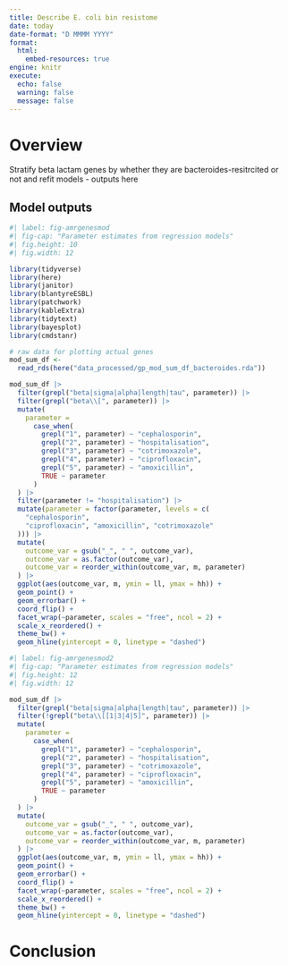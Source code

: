 ```yaml
---
title: Describe E. coli bin resistome
date: today
date-format: "D MMMM YYYY"
format:
  html:
    embed-resources: true
engine: knitr
execute:
  echo: false
  warning: false
  message: false
---
```


# Overview

Stratify beta lactam genes by whether they are bacteroides-resitrcited or not
and refit models - outputs here


## Model outputs 

```r
#| label: fig-amrgenesmod
#| fig-cap: "Parameter estimates from regression models"
#| fig.height: 10
#| fig.width: 12

library(tidyverse)
library(here)
library(janitor)
library(blantyreESBL)
library(patchwork)
library(kableExtra)
library(tidytext)
library(bayesplot)
library(cmdstanr)

# raw data for plotting actual genes
mod_sum_df <-
  read_rds(here("data_processed/gp_mod_sum_df_bacteroides.rda"))

mod_sum_df |>
  filter(grepl("beta|sigma|alpha|length|tau", parameter)) |>
  filter(grepl("beta\\[", parameter)) |>
  mutate(
    parameter =
      case_when(
        grepl("1", parameter) ~ "cephalosporin",
        grepl("2", parameter) ~ "hospitalisation",
        grepl("3", parameter) ~ "cotrimoxazole",
        grepl("4", parameter) ~ "ciprofloxacin",
        grepl("5", parameter) ~ "amoxicillin",
        TRUE ~ parameter
      )
  ) |>
  filter(parameter != "hospitalisation") |>
  mutate(parameter = factor(parameter, levels = c(
    "cephalosporin",
    "ciprofloxacin", "amoxicillin", "cotrimoxazole"
  ))) |>
  mutate(
    outcome_var = gsub("_", " ", outcome_var),
    outcome_var = as.factor(outcome_var),
    outcome_var = reorder_within(outcome_var, m, parameter)
  ) |>
  ggplot(aes(outcome_var, m, ymin = ll, ymax = hh)) +
  geom_point() +
  geom_errorbar() +
  coord_flip() +
  facet_wrap(~parameter, scales = "free", ncol = 2) +
  scale_x_reordered() +
  theme_bw() +
  geom_hline(yintercept = 0, linetype = "dashed")
```

```r
#| label: fig-amrgenesmod2
#| fig-cap: "Parameter estimates from regression models"
#| fig.height: 12
#| fig.width: 12

mod_sum_df |>
  filter(grepl("beta|sigma|alpha|length|tau", parameter)) |>
  filter(!grepl("beta\\[[1|3|4|5]", parameter)) |>
  mutate(
    parameter =
      case_when(
        grepl("1", parameter) ~ "cephalosporin",
        grepl("2", parameter) ~ "hospitalisation",
        grepl("3", parameter) ~ "cotrimoxazole",
        grepl("4", parameter) ~ "ciprofloxacin",
        grepl("5", parameter) ~ "amoxicillin",
        TRUE ~ parameter
      )
  ) |>
  mutate(
    outcome_var = gsub("_", " ", outcome_var),
    outcome_var = as.factor(outcome_var),
    outcome_var = reorder_within(outcome_var, m, parameter)
  ) |>
  ggplot(aes(outcome_var, m, ymin = ll, ymax = hh)) +
  geom_point() +
  geom_errorbar() +
  coord_flip() +
  facet_wrap(~parameter, scales = "free", ncol = 2) +
  scale_x_reordered() +
  theme_bw() +
  geom_hline(yintercept = 0, linetype = "dashed")
```
# Conclusion

